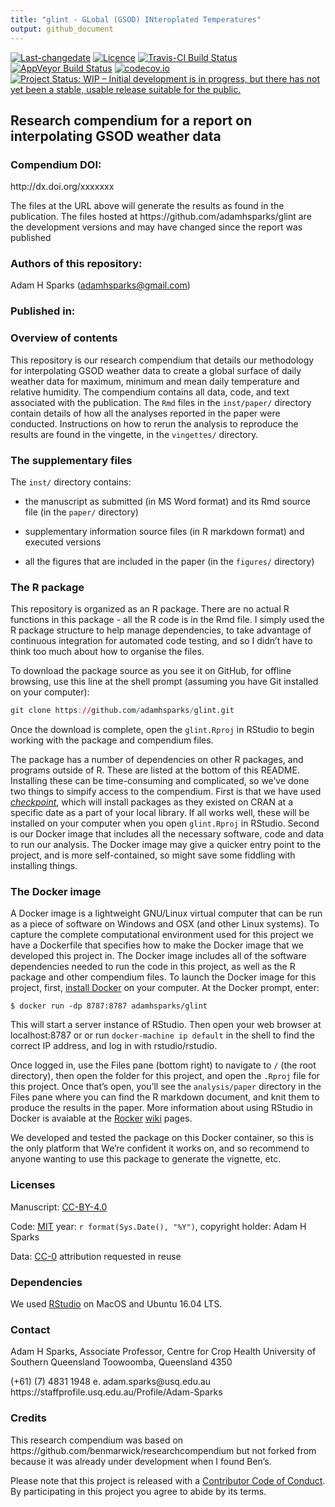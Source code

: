 ```yaml
---
title: "glint - GLobal (GSOD) INteroplated Temperatures"
output: github_document
---
```


[![Last-changedate](https://img.shields.io/badge/last%20change-`r gsub('-', '--', Sys.Date())`-brightgreen.svg)](https://github.com/adamhsparks/glint/commits/master) 
[![Licence](https://img.shields.io/github/license/mashape/apistatus.svg)](http://choosealicense.com/licenses/mit/) 
[![Travis-CI Build Status](https://travis-ci.org/adamhsparks/glint.svg?branch=master)](https://travis-ci.org/adamhsparks/glint) 
[![AppVeyor Build Status](https://ci.appveyor.com/api/projects/status/github/adamhsparks/glint?branch=master&svg=true)](https://ci.appveyor.com/project/adamhsparks/glint) 
[![codecov.io](https://codecov.io/github/adamhsparks/glint/coverage.svg?branch=master)](https://codecov.io/github/adamhsparks/glint?branch=master) 
[![Project Status: WIP – Initial development is in progress, but there has not yet been a stable, usable release suitable for the public.](http://www.repostatus.org/badges/latest/wip.svg)](http://www.repostatus.org/#wip)

## Research compendium for a report on interpolating GSOD weather data

### Compendium DOI: 
 
http://dx.doi.org/xxxxxxx

The files at the URL above will generate the results as found in the
publication. The files hosted at https://github.com/adamhsparks/glint are the
development versions and may have changed since the report was published

### Authors  of this repository:

Adam H Sparks (<adamhsparks@gmail.com>)

### Published in: 

### Overview of contents

This repository is our research compendium that details our methodology for
interpolating GSOD weather data to create a global surface of daily weather
data for maximum, minimum and mean daily temperature and relative humidity. The
compendium contains all data, code, and text associated with the publication.
The `Rmd` files in the `inst/paper/` directory contain details of how all the
analyses reported in the paper were conducted. Instructions on how to rerun the
analysis to reproduce the results are found in the vingette, in the `vingettes/`
directory.

### The supplementary files

The `inst/` directory contains:

- the manuscript as submitted (in MS Word format) and its Rmd source file (in
the `paper/` directory)

- supplementary information source files (in R markdown format) and executed
versions

- all the figures that are included in the paper (in the `figures/` directory)

### The R package 

This repository is organized as an R package. There are no actual R functions in
this package - all the R code is in the Rmd file. I simply used the R package
structure to help manage dependencies, to take advantage of continuous
integration for automated code testing, and so I didn't have to think too much
about how to organise the files. 

To download the package source as you see it on GitHub, for offline browsing,
use this line at the shell prompt (assuming you have Git installed on your
computer):

```r
git clone https://github.com/adamhsparks/glint.git
```

Once the download is complete, open the `glint.Rproj` in RStudio to begin working
with the package and compendium files. 

The package has a number of dependencies on other R packages, and programs
outside of R. These are listed at the bottom of this README. Installing these
can be time-consuming and complicated, so we've done two things to simpify
access to the compendium. First is that we have used
[_checkpoint_](https://cran.r-project.org/web/packages/checkpoint/index.html),
which will install packages as they existed on CRAN at a specific date as a part
of your local library. If all works well, these will be installed on your
computer when you open `glint.Rproj` in RStudio. Second is our Docker image that
includes all the necessary software, code and data to run our analysis. The
Docker image may give a quicker entry point to the project, and is more
self-contained, so might save some fiddling with installing things.

### The Docker image 

A Docker image is a lightweight GNU/Linux virtual computer that can be run as a
piece of software on Windows and OSX (and other Linux systems). To capture the
complete computational environment used for this project we have a Dockerfile
that specifies how to make the Docker image that we developed this project in.
The Docker image includes all of the software dependencies needed to run the
code in this project, as well as the R package and other compendium files. To
launch the Docker image for this project, first,
[install Docker](https://docs.docker.com/installation/) on your computer. At the
Docker prompt, enter:

`$ docker run -dp 8787:8787 adamhsparks/glint`

This will start a server instance of RStudio. Then open your web browser at
localhost:8787 or or run `docker-machine ip default` in the shell to find the
correct IP address, and log in with rstudio/rstudio.

Once logged in, use the Files pane (bottom right) to navigate to `/`
(the root directory), then open the folder for this project, and open the
`.Rproj` file for this project. Once that's open, you'll see the
`analysis/paper` directory in the Files pane where you can find the R markdown
document, and knit them to produce the results in the paper. More information
about using RStudio in Docker is avaiable at the
[Rocker](https://github.com/rocker-org)
[wiki](https://github.com/rocker-org/rocker/wiki/Using-the-RStudio-image) pages.
 
We developed and tested the package on this Docker container, so this is the
only platform that We're confident it works on, and so recommend to anyone
wanting to use this package to generate the vignette, etc.


### Licenses

Manuscript: [CC-BY-4.0](http://creativecommons.org/licenses/by/4.0/)

Code: [MIT](http://opensource.org/licenses/MIT) year:
`r format(Sys.Date(), "%Y")`, copyright holder: Adam H Sparks

Data: [CC-0](http://creativecommons.org/publicdomain/zero/1.0/) attribution
requested in reuse

### Dependencies

We used [RStudio](http://www.rstudio.com/products/rstudio/) on MacOS and Ubuntu
16.04 LTS.

### Contact

Adam H Sparks, Associate Professor, Centre for Crop Health
University of Southern Queensland
Toowoomba, Queensland 4350

(+61) (7) 4831 1948   e. adam.sparks@usq.edu.au
https://staffprofile.usq.edu.au/Profile/Adam-Sparks

### Credits
This research compendium was based on
https://github.com/benmarwick/researchcompendium but not
forked from because it was already under development when I found Ben's.

Please note that this project is released with a
[Contributor Code of Conduct](CONDUCT.md). By participating in this project you
agree to abide by its terms.

